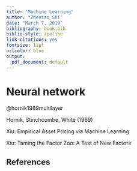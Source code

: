 ```yaml
---
title: 'Machine Learning'
author: "Zhentao Shi"
date: "March 7, 2019"
bibliography: book.bib
biblio-style: apalike
link-citations: yes
fontsize: 11pt
urlcolor: blue
output:
  pdf_document: default
---
```



# Neural network

@hornik1989multilayer

Hornik, Stinchcombe, White (1989)





Xiu: Empirical Asset Pricing via Machine Learning

Xiu: Taming the Factor Zoo: A Test of New Factors


## References
